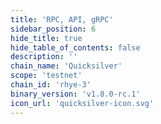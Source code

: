 ```yaml
---
title: 'RPC, API, gRPC'
sidebar_position: 6
hide_title: true
hide_table_of_contents: false
description: ''
chain_name: 'Quicksilver'
scope: 'testnet'
chain_id: 'rhye-3'
binary_version: 'v1.8.0-rc.1'
icon_url: 'quicksilver-icon.svg'
---
```



<PageTitle
  iconUrl="img/quicksilver-icon.svg"
  title="Quicksilver Public Endpoints"
  chainId="rhye-3"
  version="v1.8.0-rc.1"
/>

<Endpoints
  api="https://quicksilver-t-api.noders.services"
  rpc="https://quicksilver-t-rpc.noders.services"
  grpc="https://quicksilver-t-grpc.noders.services:443"
  jsonRpc=""
/>

